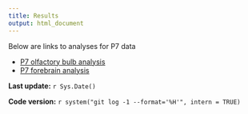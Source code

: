 ```yaml
---
title: Results
output: html_document
---
```


Below are links to analyses for P7 data

* [P7 olfactory bulb analysis](P7_Ob.recursive_analysis.html)
* [P7 forebrain analysis](P7_Fb.recursive_analysis.html)

**Last update:** `r Sys.Date()`

**Code version:** `r system("git log -1 --format='%H'", intern = TRUE)`